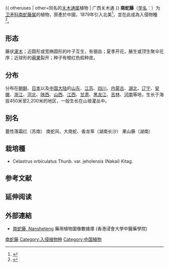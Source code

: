 {{ otheruses | other=同名的[[关木通属|关木通属]]植物 | 广西关木通 }} 
{{Speciesbox
| image = Celastrus orbiculatus fruits.JPG
| image_caption =
|genus = Celastrus
|species = orbiculatus
| authority = [[Carl_Peter_Thunberg|Thunb.]]
}}
'''南蛇藤'''（[[学名|学名]]：{{lang|la|''Celastrus orbiculatus''}}）为[[卫矛科|卫矛科]][[南蛇藤属|南蛇藤属]]的植物，原產於中國，1879年引入北美<ref name=celastrus>{{cite web |url=http://site.www.umb.edu/conne/jennjim/celastrus.html |dead-url=yes |title=''Celastrus orbiculatus'' - Oriental Bittersweet Vine |website=Conservation New England |access-date=31 October 2009 |archive-url=https://web.archive.org/web/20160318052518/http://site.www.umb.edu/conne/jennjim/celastrus.html |archive-date=2016-03-18 }}</ref>，並在此成為入侵物種<ref>{{BONAP |genus=Celastrus |species=orbiculatus}}</ref>。

== 形态 ==
藤状[[灌木|灌木]]；近圆形或宽椭圆形的叶子互生，有锯齿；夏季开花，腋生或顶生聚伞花序；近球形的[[蒴果|蒴果]]裂开；种子有橙红色假种皮。

== 分布 ==
分布在[[朝鲜|朝鲜]]、[[日本|日本]]以及[[中国大陆|中国大陆]]的[[山东|山东]]、[[江苏|江苏]]、[[四川|四川]]、[[内蒙古|内蒙古]]、[[湖北|湖北]]、[[辽宁|辽宁]]、[[安徽|安徽]]、[[浙江|浙江]]、[[河北|河北]]、[[陕西|陕西]]、[[山西|山西]]、[[江西|江西]]、[[甘肃|甘肃]]、[[黑龙江|黑龙江]]、[[吉林|吉林]]、[[河南|河南]]等地，生长于海拔450米至2,200米的地区，一般生长在山坡灌丛中。

== 别名 ==
蔓性落霜红（苏南） 南蛇风、大南蛇、香龙草（湖南长沙） 果山藤（湖南）

== 栽培種 ==
* Celastrus orbiculatus Thunb. var. jeholensis (Nakai) Kitag.

==参考文献==
{{reflist}}

==延伸阅读==
{{Wikisource further reading}}

==外部連結==
*[http://libproject.hkbu.edu.hk/was40/detail?lang=ch&channelid=1288&searchword=herb_id=D00658 南蛇藤, Nansheteng] {{Wayback|url=http://libproject.hkbu.edu.hk/was40/detail?lang=ch&channelid=1288&searchword=herb_id=D00658 |date=20190922072738 }} 藥用植物圖像數據庫 (香港浸會大學中醫藥學院) {{zh-hant}}{{en}}

{{commons|Celastrus orbiculatus}}
{{Taxonbar|from=Q259033}}

[[Category:南蛇藤属|南蛇藤]]
[[Category:入侵植物种|Category:入侵植物种]]
[[Category:中国植物|Category:中国植物]]


{{植物小作品}}